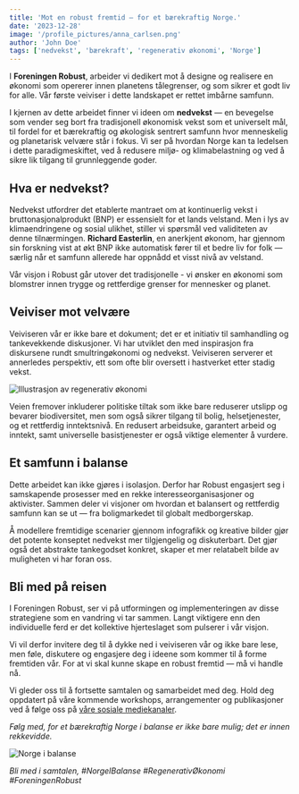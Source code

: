 ```yaml
---
title: 'Mot en robust fremtid — for et bærekraftig Norge.'
date: '2023-12-28'
image: '/profile_pictures/anna_carlsen.png'
author: 'John Doe'
tags: ['nedvekst', 'bærekraft', 'regenerativ økonomi', 'Norge']
---
```


I **Foreningen Robust**, arbeider vi dedikert mot å designe og realisere en økonomi som opererer innen planetens tålegrenser, og som sikrer et godt liv for alle. Vår første veiviser i dette landskapet er rettet imbårne samfunn.

I kjernen av dette arbeidet finner vi ideen om **nedvekst** — en bevegelse som vender seg bort fra tradisjonell økonomisk vekst som et universelt mål, til fordel for et bærekraftig og økologisk sentrert samfunn hvor menneskelig og planetarisk velvære står i fokus. Vi ser på hvordan Norge kan ta ledelsen i dette paradigmeskiftet, ved å redusere miljø- og klimabelastning og ved å sikre lik tilgang til grunnleggende goder.

## Hva er nedvekst?

Nedvekst utfordrer det etablerte mantraet om at kontinuerlig vekst i bruttonasjonalprodukt (BNP) er essensielt for et lands velstand. Men i lys av klimaendringene og sosial ulikhet, stiller vi spørsmål ved validiteten av denne tilnærmingen. **Richard Easterlin**, en anerkjent økonom, har gjennom sin forskning vist at økt BNP ikke automatisk fører til et bedre liv for folk — særlig når et samfunn allerede har oppnådd et visst nivå av velstand.

Vår visjon i Robust går utover det tradisjonelle - vi ønsker en økonomi som blomstrer innen trygge og rettferdige grenser for mennesker og planet.

## Veiviser mot velvære

Veiviseren vår er ikke bare et dokument; det er et initiativ til samhandling og tankevekkende diskusjoner. Vi har utviklet den med inspirasjon fra diskursene rundt smultringøkonomi og nedvekst. Veiviseren serverer et annerledes perspektiv, ett som ofte blir oversett i hastverket etter stadig vekst.

![Illustrasjon av regenerativ økonomi](/images/regenerative_economy.png)

Veien fremover inkluderer politiske tiltak som ikke bare reduserer utslipp og bevarer biodiversitet, men som også sikrer tilgang til bolig, helsetjenester, og et rettferdig inntektsnivå. En redusert arbeidsuke, garantert arbeid og inntekt, samt universelle basistjenester er også viktige elementer å vurdere.

## Et samfunn i balanse

Dette arbeidet kan ikke gjøres i isolasjon. Derfor har Robust engasjert seg i samskapende prosesser med en rekke interesseorganisasjoner og aktivister. Sammen deler vi visjoner om hvordan et balansert og rettferdig samfunn kan se ut — fra boligmarkedet til globalt medborgerskap.

Å modellere fremtidige scenarier gjennom infografikk og kreative bilder gjør det potente konseptet nedvekst mer tilgjengelig og diskuterbart. Det gjør også det abstrakte tankegodset konkret, skaper et mer relatabelt bilde av muligheten vi har foran oss.

## Bli med på reisen

I Foreningen Robust, ser vi på utformingen og implementeringen av disse strategiene som en vandring vi tar sammen. Langt viktigere enn den individuelle ferd er det kollektive hjerteslaget som pulserer i vår visjon.

Vi vil derfor invitere deg til å dykke ned i veiviseren vår og ikke bare lese, men føle, diskutere og engasjere deg i ideene som kommer til å forme fremtiden vår. For at vi skal kunne skape en robust fremtid — må vi handle nå.

Vi gleder oss til å fortsette samtalen og samarbeidet med deg. Hold deg oppdatert på våre kommende workshops, arrangementer og publikasjoner ved å følge oss på [våre sosiale mediekanaler](#).

_Følg med, for et bærekraftig Norge i balanse er ikke bare mulig; det er innen rekkevidde._

![Norge i balanse](/images/norway_balance.png)

_Bli med i samtalen, #NorgeIBalanse #RegenerativØkonomi #ForeningenRobust_
